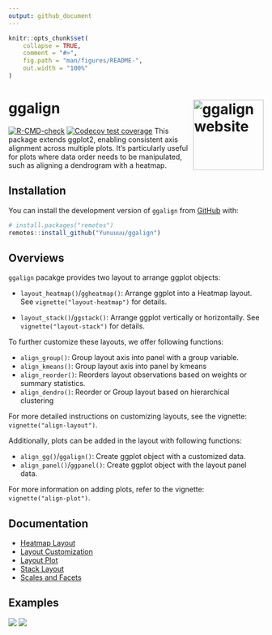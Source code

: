 ```yaml
---
output: github_document
---
```


<!-- README.md is generated from README.Rmd. Please edit that file -->

```r
knitr::opts_chunk$set(
    collapse = TRUE,
    comment = "#>",
    fig.path = "man/figures/README-",
    out.width = "100%"
)
```

# ggalign <a href="https://yunuuuu.github.io/ggalign/"><img src="man/figures/logo.png" align="right" height="139" alt="ggalign website" /></a>
<!-- badges: start -->
[![R-CMD-check](https://github.com/Yunuuuu/ggalign/actions/workflows/R-CMD-check.yaml/badge.svg)](https://github.com/Yunuuuu/ggalign/actions/workflows/R-CMD-check.yaml)
[![Codecov test coverage](https://codecov.io/gh/Yunuuuu/ggalign/branch/main/graph/badge.svg)](https://app.codecov.io/gh/Yunuuuu/ggalign?branch=main)
<!-- badges: end -->
This package extends ggplot2, enabling consistent axis alignment across multiple
plots. It's particularly useful for plots where data order needs to be
manipulated, such as aligning a dendrogram with a heatmap.

## Installation

You can install the development version of `ggalign` from [GitHub](https://github.com/) with:

```r
# install.packages("remotes")
remotes::install_github("Yunuuuu/ggalign")
```

## Overviews
`ggalign` pacakge provides two layout to arrange ggplot objects:

  - `layout_heatmap()`/`ggheatmap()`: Arrange ggplot into a Heatmap layout. See
  `vignette("layout-heatmap")` for details.

  - `layout_stack()`/`ggstack()`: Arrange ggplot vertically or horizontally. See
  `vignette("layout-stack")` for details.

To further customize these layouts, we offer following functions:

  - `align_group()`: Group layout axis into panel with a group variable.
  - `align_kmeans()`: Group layout axis into panel by kmeans
  - `align_reorder()`: Reorders layout observations based on weights or summary
  statistics. 
  - `align_dendro()`: Reorder or Group layout based on hierarchical clustering

For more detailed instructions on customizing layouts, see the vignette:
`vignette("align-layout")`. 

Additionally, plots can be added in the layout with following functions: 

  - `align_gg()`/`ggalign()`: Create ggplot object with a customized data.
  - `align_panel()`/`ggpanel()`: Create ggplot object with the layout panel
    data.

For more information on adding plots, refer to the vignette:
`vignette("align-plot")`.

## Documentation

- [Heatmap Layout](https://yunuuuu.github.io/ggalign/articles/layout-heatmap.html)
- [Layout Customization](https://yunuuuu.github.io/ggalign/articles/align-layout.html)
- [Layout Plot](https://yunuuuu.github.io/ggalign/articles/align-plot.html)
- [Stack Layout](https://yunuuuu.github.io/ggalign/articles/layout-stack.html)
- [Scales and Facets](https://yunuuuu.github.io/ggalign/articles/scales-and-facets.html)

## Examples
![](https://yunuuuu.github.io/ggalign/articles/more-examples_files/figure-html/unnamed-chunk-3-1.png)
![](https://yunuuuu.github.io/ggalign/articles/more-examples_files/figure-html/unnamed-chunk-2-1.png)
